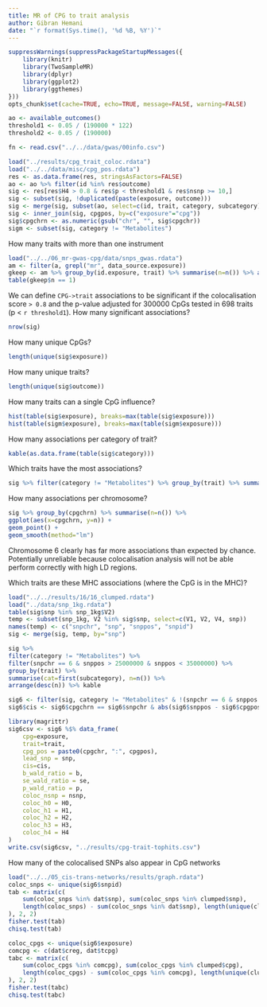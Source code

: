 ```yaml
---
title: MR of CPG to trait analysis
author: Gibran Hemani
date: "`r format(Sys.time(), '%d %B, %Y')`"
---
```


```r
suppressWarnings(suppressPackageStartupMessages({
	library(knitr)
	library(TwoSampleMR)
	library(dplyr)
	library(ggplot2)
	library(ggthemes)
}))
opts_chunk$set(cache=TRUE, echo=TRUE, message=FALSE, warning=FALSE)

ao <- available_outcomes()
threshold1 <- 0.05 / (190000 * 122)
threshold2 <- 0.05 / (190000)

fn <- read.csv("../../data/gwas/00info.csv")

load("../results/cpg_trait_coloc.rdata")
load("../../data/misc/cpg_pos.rdata")
res <- as.data.frame(res, stringsAsFactors=FALSE)
ao <- ao %>% filter(id %in% res$outcome)
sig <- res[res$H4 > 0.8 & res$p < threshold1 & res$nsnp >= 10,]
sig <- subset(sig, !duplicated(paste(exposure, outcome)))
sig <- merge(sig, subset(ao, select=c(id, trait, category, subcategory)), by.x="outcome", by.y="id")
sig <- inner_join(sig, cpgpos, by=c("exposure"="cpg"))
sig$cpgchrn <- as.numeric(gsub("chr", "", sig$cpgchr))
sigm <- subset(sig, category != "Metabolites")

```


How many traits with more than one instrument

```r
load("../../06_mr-gwas-cpg/data/snps_gwas.rdata")
am <- filter(a, grepl("mr", data_source.exposure))
gkeep <- am %>% group_by(id.exposure, trait) %>% summarise(n=n()) %>% arrange(desc(n)) %>% ungroup %>% filter(!duplicated(trait))
table(gkeep$n == 1)

```

We can define `CPG->trait` associations to be significant if the colocalisation score `> 0.8` and the p-value adjusted for 300000 CpGs tested in 698 traits (p < `r threshold1`). How many significant associations?

```r
nrow(sig)
```

How many unique CpGs?

```r
length(unique(sig$exposure))
```

How many unique traits?

```r
length(unique(sig$outcome))
```

How many traits can a single CpG influence?

```r
hist(table(sig$exposure), breaks=max(table(sig$exposure)))
hist(table(sigm$exposure), breaks=max(table(sigm$exposure)))
```

How many associations per category of trait?

```r
kable(as.data.frame(table(sig$category)))
```

Which traits have the most associations?

```r
sig %>% filter(category != "Metabolites") %>% group_by(trait) %>% summarise(cat=first(subcategory), n=n()) %>% arrange(desc(n)) %>% kable
```

How many associations per chromosome?

```r
sig %>% group_by(cpgchrn) %>% summarise(n=n()) %>% 
ggplot(aes(x=cpgchrn, y=n)) +
geom_point() +
geom_smooth(method="lm")

```

Chromosome 6 clearly has far more associations than expected by chance. Potentially unreliable because colocalisation analysis will not be able perform correctly with high LD regions. 

Which traits are these MHC associations (where the CpG is in the MHC)?

```r
load("../../results/16/16_clumped.rdata")
load("../data/snp_1kg.rdata")
table(sig$snp %in% snp_1kg$V2)
temp <- subset(snp_1kg, V2 %in% sig$snp, select=c(V1, V2, V4, snp))
names(temp) <- c("snpchr", "snp", "snppos", "snpid")
sig <- merge(sig, temp, by="snp")

sig %>% 
filter(category != "Metabolites") %>% 
filter(snpchr == 6 & snppos > 25000000 & snppos < 35000000) %>%
group_by(trait) %>% 
summarise(cat=first(subcategory), n=n()) %>% 
arrange(desc(n)) %>% kable

sig6 <- filter(sig, category != "Metabolites" & !(snpchr == 6 & snppos > 28000000 & snppos < 33000000))
sig6$cis <- sig6$cpgchrn == sig6$snpchr & abs(sig6$snppos - sig6$cpgpos) < 1e6

library(magrittr)
sig6csv <- sig6 %$% data_frame(
	cpg=exposure,
	trait=trait,
	cpg_pos = paste0(cpgchr, ":", cpgpos),
	lead_snp = snp,
	cis=cis,
	b_wald_ratio = b,
	se_wald_ratio = se,
	p_wald_ratio = p,
	coloc_nsnp = nsnp,
	coloc_h0 = H0,
	coloc_h1 = H1,
	coloc_h2 = H2,
	coloc_h3 = H3,
	coloc_h4 = H4
)
write.csv(sig6csv, "../results/cpg-trait-tophits.csv")

```


How many of the colocalised SNPs also appear in CpG networks

```r
load("../../05_cis-trans-networks/results/graph.rdata")
coloc_snps <- unique(sig6$snpid)
tab <- matrix(c(
	sum(coloc_snps %in% dat$snp), sum(coloc_snps %in% clumped$snp), 
	length(coloc_snps) - sum(coloc_snps %in% dat$snp), length(unique(clumped$snp)) - sum(coloc_snps %in% clumped$snp)
), 2, 2)
fisher.test(tab)
chisq.test(tab)

coloc_cpgs <- unique(sig6$exposure)
comcpg <- c(dat$creg, dat$tcpg)
tabc <- matrix(c(
	sum(coloc_cpgs %in% comcpg), sum(coloc_cpgs %in% clumped$cpg), 
	length(coloc_cpgs) - sum(coloc_cpgs %in% comcpg), length(unique(clumped$cpg)) - sum(coloc_cpgs %in% clumped$cpg)
), 2, 2)
fisher.test(tabc)
chisq.test(tabc)

```


